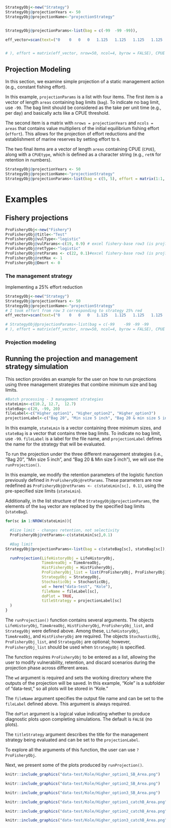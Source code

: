 


```r
StrategyObj<-new("Strategy")
StrategyObj@projectionYears <- 50
StrategyObj@projectionName<-"projectionStrategy"


StrategyObj@projectionParams<-list(bag = c(-99	-99	-99)), 

eff_vector=scan(text=("0	0	0	0	1.125	1.125	1.125	1.125	1.125	1.125	1.125	1.125	1.125	1.125	1.125	1.125	1.125	1.125	1.125	1.125	1.125	1.125	1.125	1.125	1.125	1.125	1.125	1.125	1.125	1.125	1.125	1.125	1.125	1.125	1.125	1.125	1.125	1.125	1.125	1.125	1.125	1.125	1.125	1.125	1.125	1.125	1.125	1.125	1.125	1.125	0	0	0	0	0	0	0	0	0	0	0	0	0	0	0	0	0	0	0	0	0	0	0	0	0	0	0	0	0	0	0	0	0	0	0	0	0	0	0	0	0	0	0	0	0	0	0	0	0	0	0	0	0	0	1.125	1.125	1.125	1.125	1.125	1.125	1.125	1.125	1.125	1.125	1.125	1.125	1.125	1.125	1.125	1.125	1.125	1.125	1.125	1.125	1.125	1.125	1.125	1.125	1.125	1.125	1.125	1.125	1.125	1.125	1.125	1.125	1.125	1.125	1.125	1.125	1.125	1.125	1.125	1.125	1.125	1.125	1.125	1.125	1.125	1.125	1	1	1	1	1	1	1	1	1	1	1	1	1	1	1	1	1	1	1	1	1	1	1	1	1	1	1	1	1	1	1	1	1	1	1	1	1	1	1	1	1	1	1	1	1	1	1	1	1	1"))


# ), effort = matrix(eff_vector, nrow=50, ncol=4, byrow = FALSE), CPUE = c(1,2), CPUEtype = 'retN') # CPUE is strategy excel proj_CPUE?
```

## Projection Modeling

In this section, we examine simple projection of a static management action (e.g., constant fishing effort).

In this example, `projectionParams` is a list with four items. The first item is a vector of length `areas` containing bag limits (`bag`). To indicate no bag limit, use `-99`. The bag limit should be considered as the take per unit time (e.g., per day) and basically acts like a CPUE threshold.
   
The second item is a matrix with `nrows = projectionYears` and `ncols = areas` that contains value multipliers of the initial equilibrium fishing effort (`effort`). This allows for the projection of effort reductions and the establishment of marine reserves by setting effort to `0`.

The two final items are a vector of length `areas` containing CPUE (`CPUE`), along with a `CPUEtype`, which is defined as a character string (e.g., `retN` for retention in numbers).

```r
StrategyObj@projectionYears <- 50
StrategyObj@projectionName<-"projectionStrategy"
StrategyObj@projectionParams<-list(bag = c(5, 5), effort = matrix(1:1, nrow=50, ncol=2, byrow = FALSE), CPUE = c(7,11), CPUEtype = 'retN')
```


# Examples {#examples}




## Fishery projections

```r
ProFisheryObj<-new("Fishery")
ProFisheryObj@title<-"Test"
ProFisheryObj@vulType<-"logistic"
ProFisheryObj@vulParams<-c(19, 0.9) # excel fishery-base row3 (is proj?)
ProFisheryObj@retType<-"logistic"
ProFisheryObj@retParams <- c(22, 0.1)#excel fishery-base row3 (is proj?)
ProFisheryObj@retMax <- 1
ProFisheryObj@Dmort <- 0
```

### The management strategy

Implementing a 25% effort reduction

```r
StrategyObj<-new("Strategy")
StrategyObj@projectionYears <- 50
StrategyObj@projectionName<-"projectionStrategy"
# I took effort from row 3 corresponding to strategy 25% red
eff_vector=scan(text=("0	0	0	0	1.125	1.125	1.125	1.125	1.125	1.125	1.125	1.125	1.125	1.125	1.125	1.125	1.125	1.125	1.125	1.125	1.125	1.125	1.125	1.125	1.125	1.125	1.125	1.125	1.125	1.125	1.125	1.125	1.125	1.125	1.125	1.125	1.125	1.125	1.125	1.125	1.125	1.125	1.125	1.125	1.125	1.125	1.125	1.125	1.125	1.125	0	0	0	0	0	0	0	0	0	0	0	0	0	0	0	0	0	0	0	0	0	0	0	0	0	0	0	0	0	0	0	0	0	0	0	0	0	0	0	0	0	0	0	0	0	0	0	0	0	0	0	0	0	0	1.125	1.125	1.125	1.125	1.125	1.125	1.125	1.125	1.125	1.125	1.125	1.125	1.125	1.125	1.125	1.125	1.125	1.125	1.125	1.125	1.125	1.125	1.125	1.125	1.125	1.125	1.125	1.125	1.125	1.125	1.125	1.125	1.125	1.125	1.125	1.125	1.125	1.125	1.125	1.125	1.125	1.125	1.125	1.125	1.125	1.125	1	1	1	1	1	1	1	1	1	1	1	1	1	1	1	1	1	1	1	1	1	1	1	1	1	1	1	1	1	1	1	1	1	1	1	1	1	1	1	1	1	1	1	1	1	1	1	1	1	1"))

# StrategyObj@projectionParams<-list(bag = c(-99	-99	-99	-99
# ), effort = matrix(eff_vector, nrow=50, ncol=4, byrow = FALSE), CPUE = c(1,2), CPUEtype = 'retN') # CPUE is strategy excel proj_CPUE?
```
### Projection modeling {#examples-projection}



## Running the projection and management strategy simulation

This section provides an example for the user on how to run projections using three management strategies that combine minimum size and bag limits.

```r
#Batch processing - 3 management strategies
stateLmin<-c(10.2, 12.7,  12.7)
stateBag<-c(20, -99, 20)
fileLabel<-c("Higher_option1", "Higher_option2", "Higher_option3")
projectionLabel<-c("Bag 20", "Min size 5 inch", "Bag 20 & min size 5 inch")
```

In this example, `stateLmin` is a vector containing three minimum sizes, and `stateBag` is a vector that contains three bag limits. To indicate no bag limit, use `-99`. `fileLabel` is a label for the file name, and `projectionLabel` defines the name for the strategy that will be evaluated.

To run the projection under the three different management strategies (i.e., "Bag 20", "Min size 5 inch", and "Bag 20 & Min size 5 inch"), we will use the `runProjection()`. 

In this example, we modify the retention parameters of the logistic function previously defined in `ProFisheryObj@retParams`. These parameters are now redefined as `ProFisheryObj@retParams <- c(stateLmin[sc], 0.1)`, using the pre-specified size limits (`stateLmin`).

Additionally, in the list structure of the `StrategyObj@projectionParams`, the elements of the `bag` vector are replaced by the specified bag limits (`stateBag`).

```r
for(sc in 1:NROW(stateLmin)){

  #Size limit - changes retention, not selectivity
  ProFisheryObj@retParams<-c(stateLmin[sc],0.1)

  #Bag limit
StrategyObj@projectionParams<-list(bag = c(stateBag[sc], stateBag[sc]), effort = matrix(1:1, nrow=50, ncol=2, byrow = FALSE), CPUE = c(7,11), CPUEtype = 'retN')

  runProjection(LifeHistoryObj = LifeHistoryObj,
                TimeAreaObj = TimeAreaObj,
                HistFisheryObj = HistFisheryObj,
                ProFisheryObj_list = list(ProFisheryObj, ProFisheryObj),
                StrategyObj = StrategyObj,
                StochasticObj = StochasticObj,
                wd = here("data-test", "Kole"),
                fileName = fileLabel[sc],
                doPlot = TRUE,
                titleStrategy = projectionLabel[sc]
  )
}
```

The `runProjection()` function contains several arguments. The objects `LifeHistoryObj`, `TimeAreaObj`, `HistFisheryObj`, `ProFisheryObj_list`, and `StrategyObj` were defined above. Among these, `LifeHistoryObj`, `TimeAreaObj`, and `HistFisheryObj` are required. The objects `StochasticObj`, `ProFisheryObj_list`, and `StrategyObj` are optional; however, `ProFisheryObj_list` should be used when `StrategyObj` is specified.

The function requires `ProFisheryObj` to be entered as a list, allowing the user to modify vulnerability, retention, and discard scenarios during the projection phase across different areas.

The `wd` argument is required and sets the working directory where the outputs of the projection will be saved. In this example, "Kole" is a subfolder of "data-test," so all plots will be stored in "Kole."

The `fileName` argument specifies the output file name and can be set to the `fileLabel` defined above. This argument is always required.

The `doPlot` argument is a logical value indicating whether to produce diagnostic plots upon completing simulations. The default is `FALSE` (no plots).

The `titleStrategy` argument describes the title for the management strategy being evaluated and can be set to the `projectionLabel`.

To explore all the arguments of this function, the user can use `?ProFisheryObj`.

Next, we present some of the plots produced by `runProjection()`.

```r
knitr::include_graphics("data-test/Kole/Higher_option1_SB_Area.png")
```

```r
knitr::include_graphics("data-test/Kole/Higher_option2_SB_Area.png")
```

```r
knitr::include_graphics("data-test/Kole/Higher_option3_SB_Area.png")
```

```r
knitr::include_graphics("data-test/Kole/Higher_option1_catchB_Area.png")
```

```r
knitr::include_graphics("data-test/Kole/Higher_option2_catchB_Area.png")
```


```r
knitr::include_graphics("data-test/Kole/Higher_option3_catchB_Area.png")
```
